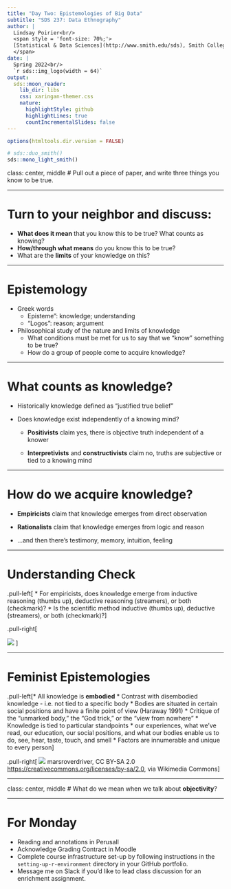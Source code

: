 ```yaml
---
title: "Day Two: Epistemologies of Big Data"
subtitle: "SDS 237: Data Ethnography"
author: |
  Lindsay Poirier<br/>
  <span style = 'font-size: 70%;'>
  [Statistical & Data Sciences](http://www.smith.edu/sds), Smith College<br/>
  </span>
date: |
  Spring 2022<br/>
  `r sds::img_logo(width = 64)`
output:
  sds::moon_reader:
    lib_dir: libs
    css: xaringan-themer.css
    nature:
      highlightStyle: github
      highlightLines: true
      countIncrementalSlides: false
---
```


```r
options(htmltools.dir.version = FALSE)
```

```r
# sds::duo_smith()
sds::mono_light_smith()
```

class: center, middle
# Pull out a piece of paper, and write three things you know to be true.

---

# Turn to your neighbor and discuss:

* **What does it mean** that you know this to be true? What counts as knowing?
* **How/through what means** do you know this to be true? 
* What are the **limits** of your knowledge on this?

---

# Epistemology

* Greek words
  * Episteme": knowledge; understanding
  * "Logos": reason; argument
* Philosophical study of the nature and limits of knowledge
  * What conditions must be met for us to say that we “know” something to be true?
  * How do a group of people come to acquire knowledge?
  
---

# What counts as knowledge?

* Historically knowledge defined as "justified true belief"

* Does knowledge exist independently of a knowing mind?

  * **Positivists** claim yes, there is objective truth independent of a knower

  * **Interpretivists** and **constructivists** claim no, truths are subjective or tied to a knowing mind
  
---

# How do we acquire knowledge?

* **Empiricists** claim that knowledge emerges from direct observation

* **Rationalists** claim that knowledge emerges from logic and reason

* ...and then there’s testimony, memory, intuition, feeling

---

# Understanding Check    

.pull-left[
* For empiricists, does knowledge emerge from inductive reasoning (thumbs up), deductive reasoning (streamers), or both (checkmark)?
* Is the scientific method inductive (thumbs up), deductive (streamers), or both (checkmark)?
]

.pull-right[

![](https://upload.wikimedia.org/wikipedia/commons/7/75/Inductive_Deductive_Reasoning.svg)
]
  
---

# Feminist Epistemologies

.pull-left[* All knowledge is **embodied**
  * Contrast with disembodied knowledge - i.e. not tied to a specific body
* Bodies are situated in certain social positions and have a finite point of view (Haraway 1991)
  * Critique of the "unmarked body," the "God trick," or the "view from nowhere"
* Knowledge is tied to particular standpoints 
  * our experiences, what we’ve read, our education, our social positions, and what our bodies enable us to do, see, hear, taste, touch, and smell
  * Factors are innumerable and unique to every person
]

.pull-right[
![](https://upload.wikimedia.org/wikipedia/commons/7/78/Traquair_House_Maze.jpg)
marsroverdriver, CC BY-SA 2.0 <https://creativecommons.org/licenses/by-sa/2.0>, via Wikimedia Commons
]

---


class: center, middle
# What do we mean when we talk about **objectivity**?

---


# For Monday

* Reading and annotations in Perusall
* Acknowledge Grading Contract in Moodle
* Complete course infrastructure set-up by following instructions in the `setting-up-r-environment` directory in your GitHub portfolio. 
* Message me on Slack if you'd like to lead class discussion for an enrichment assignment. 


